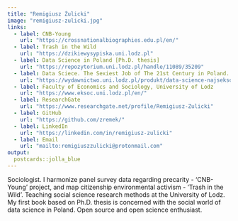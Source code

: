 ```yaml
---
title: "Remigiusz Żulicki"
image: "remigiusz-zulicki.jpg"
links:
  - label: CNB-Young
    url: "https://crossnationalbiographies.edu.pl/en/"
  - label: Trash in the Wild
    url: "https://dzikiewysypiska.uni.lodz.pl"
  - label: Data Science in Poland [Ph.D. thesis]
    url: "https://repozytorium.uni.lodz.pl/handle/11089/35209" 
  - label: Data Sciece. The Sexiest Job of The 21st Century in Poland. Big data, AI and Power Point [book]
    url: "https://wydawnictwo.uni.lodz.pl/produkt/data-science-najseksowniejszy-zawod-xxi-wieku-w-polsce/" 
  - label: Faculty of Economics and Sociology, University of Lodz
    url: "https://www.eksoc.uni.lodz.pl/en/"
  - label: ResearchGate
    url: "https://www.researchgate.net/profile/Remigiusz-Zulicki"
  - label: GitHub
    url: "https://github.com/zremek/"
  - label: LinkedIn
    url: "https://linkedin.com/in/remigiusz-zulicki"
  - label: Email
    url: "mailto:remigiuszzulicki@protonmail.com"
output:
  postcards::jolla_blue
---
```

 
Sociologist. I harmonize panel survey data regarding precarity - 'CNB-Young' project, and map citizenship environmental activism - 'Trash in the Wild'. Teaching social science research methods at the University of Lodz. My first book based on Ph.D. thesis is concerned with the social world of data science in Poland. Open source and open science enthusiast.
